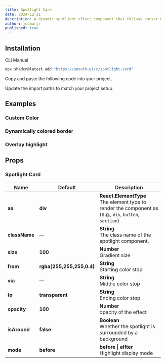 ```yaml
---
title: Spotlight Card
date: 2024-12-11
description: A dynamic spotlight effect component that follows cursor movement.
author: josmarjr
published: true
---
```


<ComponentCodePreview name="spotlight-card-demo" />

## Installation

<Tabs defaultValue="cli">

<TabsList>
  <TabsTrigger value="cli">CLI</TabsTrigger>
  <TabsTrigger value="manual">Manual</TabsTrigger>
</TabsList>
<TabsContent value="cli">

```bash
npx shadcn@latest add "https://smooth-ui/r/spotlight-card"
```

</TabsContent>

<TabsContent value="manual">

<Steps>

<Step>Copy and paste the following code into your project.</Step>

<ComponentSource name="spotlight-card" />

<Step>Update the import paths to match your project setup.</Step>

</Steps>

</TabsContent>

</Tabs>

## Examples

### Custom Color
<ComponentCodePreview name="spotlight-custom-color" className="mb-6" />

### Dynamically colored border
<ComponentCodePreview name="spotlight-card-border" className="mb-6" />

### Overlay highlight
<ComponentCodePreview name="spotlight-card-highlight" className="mb-4" />

## Props
### Spotlight Card
               
| Name               | Default                   | Description                                              
| ------------------ | ------------------------- | -------------------------------------------------------------------------------------------------------------
| **as**             | **div**                   | **React.ElementType**<div>The element type to render the component as (e.g., `div`, `button`, `section`)</div>                  
| **className**      | **—**                     | **String**<div>The class name of the spotlight component.</div>
| **size**           | **100**                   | **Number**<div>Gradient size</div>
| **from**           | **rgba(255,255,255,0.4)** | **String**<div>Starting color stop</div>
| **via**            | **—**                     | **String**<div>Middle color stop</div>
| **to**             | **transparent**           | **String**<div>Ending color stop</div>
| **opacity**        | **100**                   | **Number**<div>opacity of the effect</div>
| **isAround**       | **false**                 | **Boolean**<div>Whether the spotlight is surrounded by a background</div>
| **mode**           | **before**                | **before \| aflter**<div>Highlight display mode</div>